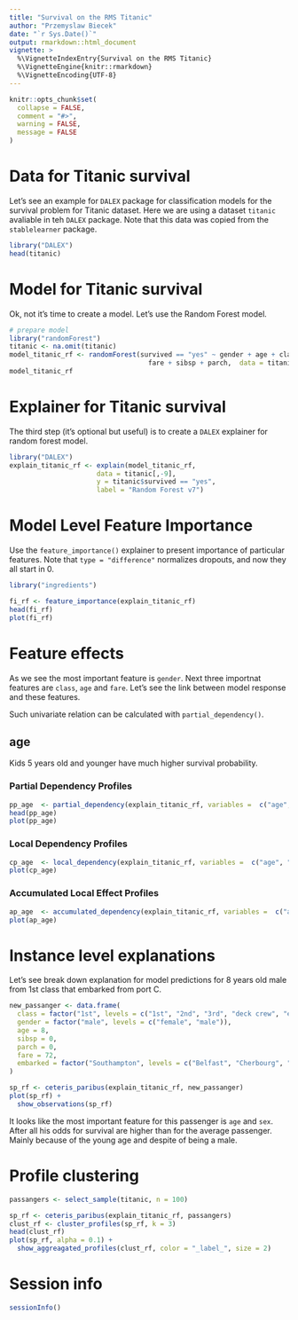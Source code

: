 ```yaml
---
title: "Survival on the RMS Titanic"
author: "Przemyslaw Biecek"
date: "`r Sys.Date()`"
output: rmarkdown::html_document
vignette: >
  %\VignetteIndexEntry{Survival on the RMS Titanic}
  %\VignetteEngine{knitr::rmarkdown}
  %\VignetteEncoding{UTF-8}
---
```


```r
knitr::opts_chunk$set(
  collapse = FALSE,
  comment = "#>",
  warning = FALSE,
  message = FALSE
)
```

# Data for Titanic survival

Let's see an example for `DALEX` package for classification models for the survival problem for Titanic dataset.
Here we are using a dataset `titanic` avaliable in teh `DALEX` package. Note that this data was copied from the `stablelearner` package.

```r
library("DALEX")
head(titanic)
```

# Model for Titanic survival

Ok, not it's time to create a model. Let's use the Random Forest model.

```r
# prepare model
library("randomForest")
titanic <- na.omit(titanic)
model_titanic_rf <- randomForest(survived == "yes" ~ gender + age + class + embarked +
                                   fare + sibsp + parch,  data = titanic)
model_titanic_rf
```

# Explainer for Titanic survival

The third step (it's optional but useful) is to create a `DALEX` explainer for random forest model.

```r
library("DALEX")
explain_titanic_rf <- explain(model_titanic_rf, 
                      data = titanic[,-9],
                      y = titanic$survived == "yes", 
                      label = "Random Forest v7")
```

# Model Level Feature Importance

Use the `feature_importance()` explainer to present importance of particular features. Note that `type = "difference"` normalizes dropouts, and now they all start in 0.

```r
library("ingredients")

fi_rf <- feature_importance(explain_titanic_rf)
head(fi_rf)
plot(fi_rf)
```

# Feature effects

As we see the most important feature is `gender`. Next three importnat features are `class`, `age` and `fare`. Let's see the link between model response and these features.

Such univariate relation can be calculated with `partial_dependency()`.

## age

Kids 5 years old and younger have much higher survival probability.

### Partial Dependency Profiles

```r
pp_age  <- partial_dependency(explain_titanic_rf, variables =  c("age", "fare"))
head(pp_age)
plot(pp_age)
```

### Local Dependency Profiles

```r
cp_age  <- local_dependency(explain_titanic_rf, variables =  c("age", "fare"))
plot(cp_age)
```

### Accumulated Local Effect Profiles

```r
ap_age  <- accumulated_dependency(explain_titanic_rf, variables =  c("age", "fare"))
plot(ap_age)
```

# Instance level explanations

Let's see break down explanation for model predictions for 8 years old male from 1st class that embarked from port C.

```r
new_passanger <- data.frame(
  class = factor("1st", levels = c("1st", "2nd", "3rd", "deck crew", "engineering crew", "restaurant staff", "victualling crew")),
  gender = factor("male", levels = c("female", "male")),
  age = 8,
  sibsp = 0,
  parch = 0,
  fare = 72,
  embarked = factor("Southampton", levels = c("Belfast", "Cherbourg", "Queenstown", "Southampton"))
)

sp_rf <- ceteris_paribus(explain_titanic_rf, new_passanger)
plot(sp_rf) +
  show_observations(sp_rf)
```

It looks like the most important feature for this passenger is `age` and `sex`. After all his odds for survival are higher than for the average passenger. Mainly because of the young age and despite of being a male.


# Profile clustering

```r
passangers <- select_sample(titanic, n = 100)

sp_rf <- ceteris_paribus(explain_titanic_rf, passangers)
clust_rf <- cluster_profiles(sp_rf, k = 3)
head(clust_rf)
plot(sp_rf, alpha = 0.1) +
  show_aggreagated_profiles(clust_rf, color = "_label_", size = 2)
```


# Session info

```r
sessionInfo()
```
